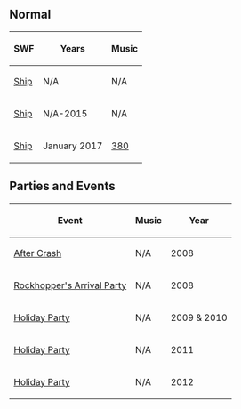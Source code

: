 {{NeedSWFs}}
{{CPW|Migrator}}

==Normal==
<center>
{|class="wikitable" border="1"
!SWF!!Years!!Music
|-
|[[Media:RoomsShip.swf|Ship]]||N/A||N/A
|-
|[[Media:RoomsShip 2.swf|Ship]]||N/A-2015||N/A
|-
|[[Media:RoomsShip-January2017.swf|Ship]]||January 2017||[[Media:Music380.swf|380]]
|}
</center>

==Parties and Events==
<center>
{|class="wikitable" border="1"
!Event
!Music
!Year
|-
|[[Media:RockhopperCrashShip.swf|After Crash]]||N/A||2008
|-
|[[Media:RockhopperArrivalPartyShip.swf|Rockhopper's Arrival Party]]||N/A||2008
|-
|[[Media:HolidayParty2010Ship.swf|Holiday Party]]||N/A||2009 & 2010
|-
|[[Media:HolidayParty2011Ship.swf|Holiday Party]]||N/A||2011
|-
|[[Media:HolidayParty2012Ship.swf|Holiday Party]]||N/A||2012
|}
</center>
{{Places}}
